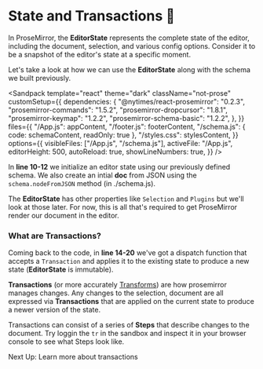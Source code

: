 
# State and Transactions 🥞

In ProseMirror, the **EditorState** represents the complete state of the editor, including the document, selection, and various config options. Consider it to be a snapshot of the editor's state at a specific moment.

Let's take a look at how we can use the **EditorState** along with the schema we built previously.

<Sandpack
  template="react"
  theme="dark"
  className="not-prose"
  customSetup={{
    dependencies: {
      "@nytimes/react-prosemirror": "0.2.3",
      "prosemirror-commands": "1.5.2",
      "prosemirror-dropcursor": "1.8.1",
      "prosemirror-keymap": "1.2.2",
      "prosemirror-schema-basic": "1.2.2",
    },
  }}
  files={{
    "/App.js": appContent,
    "/footer.js": footerContent,
    "/schema.js": { code: schemaContent, readOnly: true },
    "/styles.css": stylesContent,
  }}
  options={{
    visibleFiles: ["/App.js", "/schema.js"],
    activeFile: "/App.js",
    editorHeight: 500,
    autoReload: true,
    showLineNumbers: true,
  }}
/>

In **line 10-12** we initialize an editor state using our previously defined schema. We also create an intial **doc** from JSON using the `schema.nodeFromJSON` method (in ./schema.js).

The **EditorState** has other properties like `Selection` and `Plugins` but we'll look at those later. For now, this is all that's required to get ProseMirror render our document in the editor.

### What are Transactions?

Coming back to the code, in **line 14-20** we've got a dispatch function that accepts a `Transaction` and applies it to the existing state to produce a new state (**EditorState** is immutable).

**Transactions** (or more accurately [Transforms](https://prosemirror.net/docs/guide/#transform)) are how prosemirror manages changes. Any changes to the selection, document are all expressed via **Transactions** that are applied on the current state to produce a newer version of the state.

Transactions can consist of a series of **Steps** that describe changes to the document. Try loggin the `tr` in the sandbox and inspect it in your browser console to see what Steps look like.

<Spacer space={10} />

Next Up: <Link to="/transactions" className="no-underline hover:text-green-600">Learn more about transactions <ArrowRight className="inline-block"/></Link>
